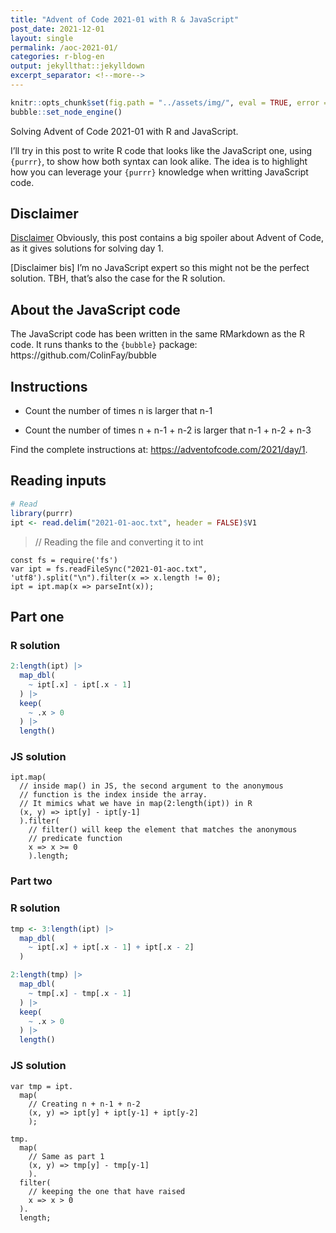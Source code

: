 ```yaml
---
title: "Advent of Code 2021-01 with R & JavaScript"
post_date: 2021-12-01
layout: single
permalink: /aoc-2021-01/
categories: r-blog-en
output: jekyllthat::jekylldown
excerpt_separator: <!--more-->
---
```


```r
knitr::opts_chunk$set(fig.path = "../assets/img/", eval = TRUE, error = TRUE, warning = FALSE)
bubble::set_node_engine()
```

Solving Advent of Code 2021-01 with R and JavaScript. 

I'll try in this post to write R code that looks like the JavaScript one, using `{purrr}`, to show how both syntax can look alike.
The idea is to highlight how you can leverage your `{purrr}` knowledge when writting JavaScript code.

## Disclaimer

[Disclaimer] Obviously, this post contains a big spoiler about Advent of Code, as it gives solutions for solving day 1.

[Disclaimer bis] I'm no JavaScript expert so this might not be the perfect solution. TBH, that's also the case for the R solution. 

## About the JavaScript code

The JavaScript code has been written in the same RMarkdown as the R code. It runs thanks to the `{bubble}` package: https://github.com/ColinFay/bubble

## Instructions

+ Count the number of times n is larger that n-1

+ Count the number of times n + n-1 + n-2 is larger that n-1 + n-2 + n-3

Find the complete instructions at: <https://adventofcode.com/2021/day/1>. 

## Reading inputs

```r
# Read
library(purrr)
ipt <- read.delim("2021-01-aoc.txt", header = FALSE)$V1
```

> // Reading the file and converting it to int

```node
const fs = require('fs')
var ipt = fs.readFileSync("2021-01-aoc.txt", 'utf8').split("\n").filter(x => x.length != 0);
ipt = ipt.map(x => parseInt(x));
```

## Part one 

### R solution

```r
2:length(ipt) |>
  map_dbl(
    ~ ipt[.x] - ipt[.x - 1]
  ) |>
  keep(
    ~ .x > 0
  ) |>
  length()
```

### JS solution

```node
ipt.map( 
  // inside map() in JS, the second argument to the anonymous
  // function is the index inside the array. 
  // It mimics what we have in map(2:length(ipt)) in R 
  (x, y) => ipt[y] - ipt[y-1] 
  ).filter(
    // filter() will keep the element that matches the anonymous
    // predicate function
    x => x >= 0
    ).length;
```


### Part two 

### R solution

```r
tmp <- 3:length(ipt) |>
  map_dbl(
    ~ ipt[.x] + ipt[.x - 1] + ipt[.x - 2]
  )

2:length(tmp) |>
  map_dbl(
    ~ tmp[.x] - tmp[.x - 1]
  ) |>
  keep(
    ~ .x > 0
  ) |>
  length()
```

### JS solution

```node
var tmp = ipt.
  map( 
    // Creating n + n-1 + n-2
    (x, y) => ipt[y] + ipt[y-1] + ipt[y-2]
    );

tmp.
  map( 
    // Same as part 1
    (x, y) => tmp[y] - tmp[y-1] 
    ).
  filter(
    // keeping the one that have raised
    x => x > 0
  ).
  length;
```

